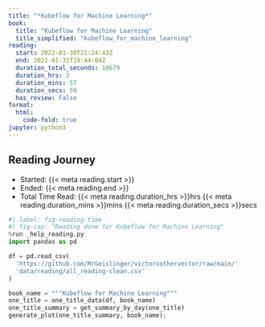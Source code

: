 ```yaml
---
title: "*Kubeflow for Machine Learning*"
book:
  title: "Kubeflow for Machine Learning"
  title_simplified: "kubeflow_for_machine_learning"
reading:
  start: 2022-01-30T21:24:43Z
  end: 2022-01-31T19:44:04Z
  duration_total_seconds: 10679
  duration_hrs: 2
  duration_mins: 57
  duration_secs: 59
  has_review: False
format:
  html:
    code-fold: true
jupyter: python3
---
```


## Reading Journey

* Started: {{< meta reading.start >}}
* Ended: {{< meta reading.end >}}
* Total Time Read: {{< meta reading.duration_hrs >}}hrs {{< meta reading.duration_mins >}}mins {{< meta reading.duration_secs >}}secs

```python
#| label: fig-reading-time
#| fig-cap: "Reading done for Kubeflow for Machine Learning"
%run _help_reading.py
import pandas as pd

df = pd.read_csv(
  'https://github.com/MrGeislinger/victorsothervector/raw/main/'
  'data/reading/all_reading-clean.csv'
)

book_name = """Kubeflow for Machine Learning"""
one_title = one_title_data(df, book_name)
one_title_summary = get_summary_by_day(one_title)
generate_plot(one_title_summary, book_name);
```
